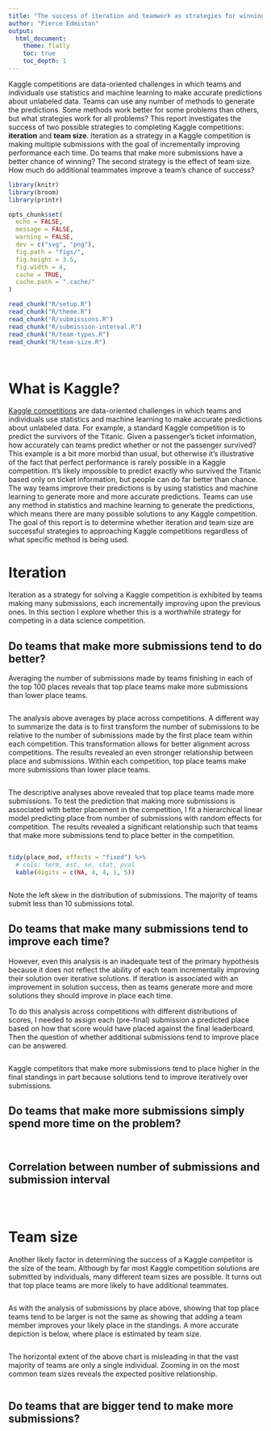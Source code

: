 ```yaml
---
title: "The success of iteration and teamwork as strategies for winning Kaggle competitions"
author: "Pierce Edmiston"
output:
  html_document:
    theme: flatly
    toc: true
    toc_depth: 1
---
```


Kaggle competitions are data-oriented challenges in which teams and individuals use statistics and machine learning to make accurate predictions about unlabeled data. Teams can use any number of methods to generate the predictions. Some methods work better for some problems than others, but what strategies work for all problems? This report investigates the success of two possible strategies to completing Kaggle competitions: **iteration** and **team size**. Iteration as a strategy in a Kaggle competition is making multiple submissions with the goal of incrementally improving performance each time. Do teams that make more submissions have a better chance of winning? The second strategy is the effect of team size. How much do additional teammates improve a team's chance of success?

```r
library(knitr)
library(broom)
library(printr)

opts_chunk$set(
  echo = FALSE,
  message = FALSE,
  warning = FALSE,
  dev = c("svg", "png"),
  fig.path = "figs/",
  fig.height = 3.5,
  fig.width = 4,
  cache = TRUE,
  cache.path = ".cache/"
)

read_chunk("R/setup.R")
read_chunk("R/theme.R")
read_chunk("R/submissions.R")
read_chunk("R/submission-interval.R")
read_chunk("R/team-types.R")
read_chunk("R/team-size.R")
```

```r
```

```r
```

# What is Kaggle?

[Kaggle competitions](https://kaggle.com) are data-oriented challenges in which teams and individuals use statistics and machine learning to make accurate predictions about unlabeled data. For example, a standard Kaggle competition is to predict the survivors of the Titanic. Given a passenger's ticket information, how accurately can teams predict whether or not the passenger survived? This example is a bit more morbid than usual, but otherwise it's illustrative of the fact that perfect performance is rarely possible in a Kaggle competition. It's likely impossible to predict exactly who survived the Titanic based only on ticket information, but people can do far better than chance. The way teams improve their predictions is by using statistics and machine learning to generate more and more accurate predictions. Teams can use any method in statistics and machine learning to generate the predictions, which means there are many possible solutions to any Kaggle competition. The goal of this report is to determine whether iteration and team size are successful strategies to approaching Kaggle competitions regardless of what specific method is being used.

# Iteration

Iteration as a strategy for solving a Kaggle competition is exhibited by teams making many submissions, each incrementally improving upon the previous ones. In this section I explore whether this is a worthwhile strategy for competing in a data science competition.

## Do teams that make more submissions tend to do better?

Averaging the number of submissions made by teams finishing in each of the top 100 places reveals that top place teams make more submissions than lower place teams.

```r
```

The analysis above averages by place across competitions. A different way to summarize the data is to first transform the number of submissions to be relative to the number of submissions made by the first place team within each competition. This transformation allows for better alignment across competitions. The results revealed an even stronger relationship between place and submissions. Within each competition, top place teams make more submissions than lower place teams.

```r
```

The descriptive analyses above revealed that top place teams made more submissions. To test the prediction that making more submissions is associated with better placement in the competition, I fit a hierarchical linear model predicting place from number of submissions with random effects for competition. The results revealed a significant relationship such that teams that make more submissions tend to place better in the competition.

```r
```

```r
tidy(place_mod, effects = "fixed") %>%
  # cols: term, est, se, stat, pval
  kable(digits = c(NA, 4, 4, 1, 5))
```

```r
```

Note the left skew in the distribution of submissions. The majority of teams submit less than 10 submissions total.

## Do teams that make many submissions tend to improve each time?

However, even this analysis is an inadequate test of the primary hypothesis because it does not reflect the ability of each team incrementally improving their solution over iterative solutions. If iteration is associated with an improvement in solution success, then as teams generate more and more solutions they should improve in place each time.

To do this analysis across competitions with different distributions of scores, I needed to assign each (pre-final) submission a predicted place based on how that score would have placed against the final leaderboard. Then the question of whether additional submissions tend to improve place can be answered.

```r
```

Kaggle competitors that make more submissions tend to place higher in the final standings in part because solutions tend to improve iteratively over submissions.

## Do teams that make more submissions simply spend more time on the problem?

```r
```

```r
```

## Correlation between number of submissions and submission interval

```r
```

```r
```

```r
```

# Team size

Another likely factor in determining the success of a Kaggle competitor is the size of the team. Although by far most Kaggle competition solutions are submitted by individuals, many different team sizes are possible. It turns out that top place teams are more likely to have additional teammates.

```r
```

As with the analysis of submissions by place above, showing that top place teams tend to be larger is not the same as showing that adding a team member improves your likely place in the standings. A more accurate depiction is below, where place is estimated by team size.

```r
```

The horizontal extent of the above chart is misleading in that the vast majority of teams are only a single individual. Zooming in on the most common team sizes reveals the expected positive relationship.

```r
```

## Do teams that are bigger tend to make more submissions?

```r
```

```r
```
